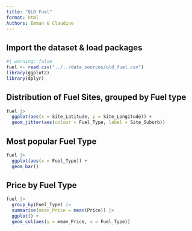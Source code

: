 ```yaml
---
title: "QLD Fuel"
format: html
Authors: Emman & Claudine
---
```


## Import the dataset & load packages

```r
#| warning: false
fuel <- read.csv("../../data_sources/qld_fuel.csv")
library(ggplot2)
library(dplyr)
```

## Distribution of Fuel Sites, grouped by Fuel type

```r
fuel |> 
  ggplot(aes(x = Site_Latitude, y = Site_Longitude)) + 
  geom_jitter(aes(colour = Fuel_Type, label = Site_Suburb))
```

## Most popular Fuel Type
```r
fuel |> 
  ggplot(aes(x = Fuel_Type)) + 
  geom_bar()
```


## Price by Fuel Type

```r
fuel |> 
  group_by(Fuel_Type) |> 
  summarise(mean_Price = mean(Price)) |> 
  ggplot() + 
  geom_col(aes(y = mean_Price, x = Fuel_Type))
```
